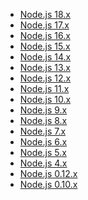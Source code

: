 - [Node.js 18.x](https://nodejs.org/docs/latest-v18.x/api/)
- [Node.js 17.x](https://nodejs.org/docs/latest-v17.x/api/)
- [Node.js 16.x](https://nodejs.org/docs/latest-v16.x/api/)
- [Node.js 15.x](https://nodejs.org/docs/latest-v15.x/api/)
- [Node.js 14.x](https://nodejs.org/docs/latest-v14.x/api/)
- [Node.js 13.x](https://nodejs.org/docs/latest-v13.x/api/)
- [Node.js 12.x](https://nodejs.org/docs/latest-v12.x/api/)
- [Node.js 11.x](https://nodejs.org/docs/latest-v11.x/api/)
- [Node.js 10.x](https://nodejs.org/docs/latest-v10.x/api/)
- [Node.js 9.x](https://nodejs.org/docs/latest-v9.x/api/)
- [Node.js 8.x](https://nodejs.org/docs/latest-v8.x/api/)
- [Node.js 7.x](https://nodejs.org/docs/latest-v7.x/api/)
- [Node.js 6.x](https://nodejs.org/docs/latest-v6.x/api/)
- [Node.js 5.x](https://nodejs.org/docs/latest-v5.x/api/)
- [Node.js 4.x](https://nodejs.org/docs/latest-v4.x/api/)
- [Node.js 0.12.x](https://nodejs.org/docs/latest-v0.12.x/api/)
- [Node.js 0.10.x](https://nodejs.org/docs/latest-v0.10.x/api/)
